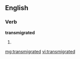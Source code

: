 ==English==

===Verb===
'''transmigrated'''

# {{past of|transmigrate}}

[[mg:transmigrated]]
[[vi:transmigrated]]